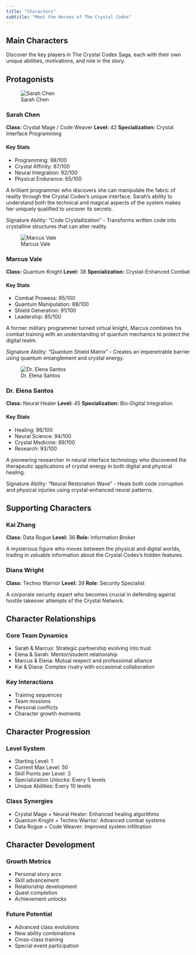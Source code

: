 ```yaml
---
title: "Characters"
subtitle: "Meet the Heroes of The Crystal Codex"
---
```


::: {.content-section}
# Main Characters

Discover the key players in The Crystal Codex Saga, each with their own unique abilities, motivations, and role in the story.
:::

::: {.content-section}
## Protagonists

::: {.character-profile}
![Sarah Chen](images/character-sarah.jpg)

### Sarah Chen
**Class:** Crystal Mage / Code Weaver
**Level:** 42
**Specialization:** Crystal Interface Programming

::: {.stat-box}
#### Key Stats
- Programming: 98/100
- Crystal Affinity: 87/100
- Neural Integration: 92/100
- Physical Endurance: 65/100
:::

A brilliant programmer who discovers she can manipulate the fabric of reality through the Crystal Codex's unique interface. Sarah's ability to understand both the technical and magical aspects of the system makes her uniquely qualified to uncover its secrets.

::: {.magic-text}
Signature Ability: "Code Crystallization" - Transforms written code into crystalline structures that can alter reality.
:::
:::

::: {.character-profile}
![Marcus Vale](images/character-marcus.jpg)

### Marcus Vale
**Class:** Quantum Knight
**Level:** 38
**Specialization:** Crystal-Enhanced Combat

::: {.stat-box}
#### Key Stats
- Combat Prowess: 95/100
- Quantum Manipulation: 88/100
- Shield Generation: 91/100
- Leadership: 85/100
:::

A former military programmer turned virtual knight, Marcus combines his combat training with an understanding of quantum mechanics to protect the digital realm.

::: {.magic-text}
Signature Ability: "Quantum Shield Matrix" - Creates an impenetrable barrier using quantum entanglement and crystal energy.
:::
:::

::: {.character-profile}
![Dr. Elena Santos](images/character-elena.jpg)

### Dr. Elena Santos
**Class:** Neural Healer
**Level:** 45
**Specialization:** Bio-Digital Integration

::: {.stat-box}
#### Key Stats
- Healing: 96/100
- Neural Science: 94/100
- Crystal Medicine: 89/100
- Research: 93/100
:::

A pioneering researcher in neural interface technology who discovered the therapeutic applications of crystal energy in both digital and physical healing.

::: {.magic-text}
Signature Ability: "Neural Restoration Wave" - Heals both code corruption and physical injuries using crystal-enhanced neural patterns.
:::
:::
:::

::: {.content-section .bg-dark}
## Supporting Characters

::: {.row}
::: {.col-md-6}
::: {.character-profile}
### Kai Zhang
**Class:** Data Rogue
**Level:** 36
**Role:** Information Broker

A mysterious figure who moves between the physical and digital worlds, trading in valuable information about the Crystal Codex's hidden features.
:::
:::

::: {.col-md-6}
::: {.character-profile}
### Diana Wright
**Class:** Techno Warrior
**Level:** 39
**Role:** Security Specialist

A corporate security expert who becomes crucial in defending against hostile takeover attempts of the Crystal Network.
:::
:::
:::
:::

::: {.content-section}
## Character Relationships

::: {.relationship-map}
### Core Team Dynamics
- Sarah & Marcus: Strategic partnership evolving into trust
- Elena & Sarah: Mentor/student relationship
- Marcus & Elena: Mutual respect and professional alliance
- Kai & Diana: Complex rivalry with occasional collaboration

### Key Interactions
- Training sequences
- Team missions
- Personal conflicts
- Character growth moments
:::
:::

::: {.content-section .bg-dark}
## Character Progression

### Level System
- Starting Level: 1
- Current Max Level: 50
- Skill Points per Level: 3
- Specialization Unlocks: Every 5 levels
- Unique Abilities: Every 10 levels

### Class Synergies
- Crystal Mage + Neural Healer: Enhanced healing algorithms
- Quantum Knight + Techno Warrior: Advanced combat systems
- Data Rogue + Code Weaver: Improved system infiltration
:::

::: {.content-section}
## Character Development

### Growth Metrics
- Personal story arcs
- Skill advancement
- Relationship development
- Quest completion
- Achievement unlocks

### Future Potential
- Advanced class evolutions
- New ability combinations
- Cross-class training
- Special event participation
:::